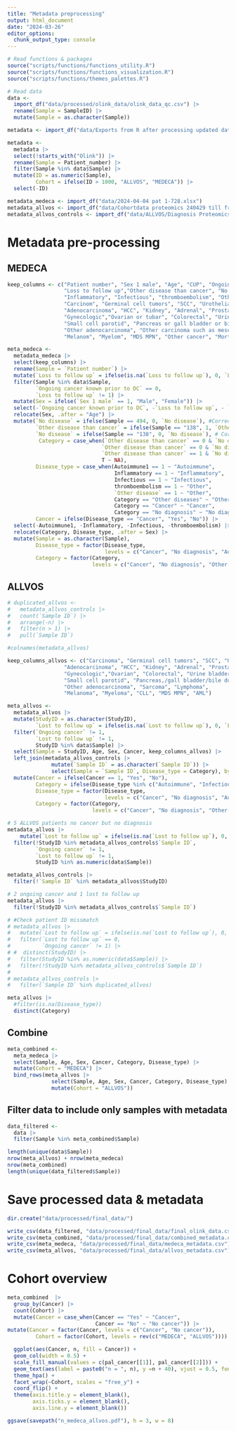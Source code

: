 ```yaml
---
title: "Metadata preprocessing"
output: html_document
date: "2024-03-26"
editor_options: 
  chunk_output_type: console
---
```



```r
# Read functions & packages
source("scripts/functions/functions_utility.R")
source("scripts/functions/functions_visualization.R")
source("scripts/functions/themes_palettes.R")

# Read data
data <- 
  import_df("data/processed/olink_data/olink_data_qc.csv") |> 
  rename(Sample = SampleID) |> 
  mutate(Sample = as.character(Sample))

metadata <- import_df("data/Exports from R after processing updated data files/all_data.xlsx")

metadata <- 
  metadata |> 
  select(!starts_with("Olink")) |>
  rename(Sample = Patient_number) |> 
  filter(Sample %in% data$Sample) |> 
  mutate(ID = as.numeric(Sample), 
         Cohort = ifelse(ID > 1000, "ALLVOS", "MEDECA")) |> 
  select(-ID)

metadata_medeca <- import_df("data/2024-04-04 pat 1-728.xlsx")
metadata_allvos <- import_df("data/Cohortdata proteomics 240429 till fredrika.xlsx")
metadata_allvos_controls <- import_df("data/ALLVOS/Diagnosis Proteomics 238.xlsx")
```

# Metadata pre-processing

## MEDECA

```r
keep_columns <- c("Patient number", "Sex 1 male", "Age", "CUP", "Ongoing cancer known prior to DC", 
                  "Loss to follow up","Other disease than cancer", "No disease", "Autoimmune1",
                  "Inflammatory", "Infectious", "thromboembolism", "Other disease", "Metastases", 
                  "Carcinom", "Germinal cell tumors", "SCC", "Urothelial", "Neuroendocrine tumors",
                  "Adenocarcinoma", "HCC", "Kidney", "Adrenal", "Prostate", "Lung", "Breast", "Thyroid",
                  "Gynecologic","Ovarian or tubar", "Colorectal", "Urine bladder", "Merkel cell carcinoma",
                  "Small cell parotid", "Pancreas or gall bladder or bile duct", "Ventricle", 
                  "Other adenocarcinoma", "Other carcinoma such as mesothelioma", "Sarkom", "Lymfom",
                  "Melanom", "Myelom", "MDS MPN", "Other cancer", "Mortality")

meta_medeca <- 
  metadata_medeca |>
  select(keep_columns) |> 
  rename(Sample = `Patient number`) |> 
  mutate(`Loss to follow up` = ifelse(is.na(`Loss to follow up`), 0, `Loss to follow up`)) |>
  filter(Sample %in% data$Sample,
         `Ongoing cancer known prior to DC` == 0,
         `Loss to follow up` != 1) |> 
  mutate(Sex = ifelse(`Sex 1 male` == 1, "Male", "Female")) |> 
  select(-`Ongoing cancer known prior to DC`, -`Loss to follow up`, - `Sex 1 male`) |> 
  relocate(Sex, .after = "Age") |> 
  mutate(`No disease` = ifelse(Sample == 494, 0, `No disease`), #Correction
         `Other disease than cancer` = ifelse(Sample == "138", 1, `Other disease than cancer`), # Correction
         `No disease` = ifelse(Sample == "138", 0, `No disease`), # Correction
          Category = case_when(`Other disease than cancer` == 0 & `No disease` == 0 ~ "Cancer",
                              `Other disease than cancer` == 0 & `No disease` == 1 ~ "No diagnosis",
                              `Other disease than cancer` == 1 & `No disease` == 0 ~ "Other diseases",
                              T ~ NA),
         Disease_type = case_when(Autoimmune1 == 1 ~ "Autoimmune",
                                  Inflammatory == 1 ~ "Inflammatory", 
                                  Infectious == 1 ~ "Infectious", 
                                  thromboembolism == 1 ~ "Other", 
                                  `Other disease` == 1 ~ "Other",
                                  Category == "Other diseases" ~ "Other", #Sample 297 & 372 changed
                                  Category == "Cancer" ~ "Cancer",
                                  Category == "No diagnosis" ~ "No diagnosis"),
         Cancer = ifelse(Disease_type == "Cancer", "Yes", "No")) |>  
  select(-Autoimmune1, -Inflammatory, -Infectious, -thromboembolism) |> 
  relocate(Category, Disease_type, .after = Sex) |> 
  mutate(Sample = as.character(Sample),
         Disease_type = factor(Disease_type, 
                               levels = c("Cancer", "No diagnosis", "Autoimmune", "Infectious", "Inflammatory", "Other")),
         Category = factor(Category, 
                           levels = c("Cancer", "No diagnosis", "Other diseases")))
```

## ALLVOS 

```r
# duplicated_allvos <- 
#   metadata_allvos_controls |> 
#   count(`Sample ID`) |> 
#   arrange(-n) |> 
#   filter(n > 1) |> 
#   pull(`Sample ID`)

#colnames(metadata_allvos)

keep_columns_allvos <- c("Carcinoma", "Germinal cell tumors", "SCC", "Urothelial", "Neuroendocrine tumors",
                  "Adenocarcinoma", "HCC", "Kidney", "Adrenal", "Prostate", "Lung", "Breast", "Thyroid",
                  "Gynecologic","Ovarian", "Colorectal", "Urine bladder", "Merkel cell carcinoma",
                  "Small cell parotid", "Pancreas,/gall bladder/bile duct", "Ventricle", 
                  "Other adenocarcinoma", "Sarcoma", "Lymphoma",
                  "Melanoma", "Myeloma", "CLL", "MDS MPN", "AML")

meta_allvos <- 
  metadata_allvos |>
  mutate(StudyID = as.character(StudyID),
         `Lost to follow up` = ifelse(is.na(`Lost to follow up`), 0, `Lost to follow up`)) |> 
  filter(`Ongoing cancer` != 1,
         `Lost to follow up` != 1,
         StudyID %in% data$Sample) |> 
  select(Sample = StudyID, Age, Sex, Cancer, keep_columns_allvos) |> 
  left_join(metadata_allvos_controls |>
              mutate(`Sample ID` = as.character(`Sample ID`)) |> 
              select(Sample = `Sample ID`, Disease_type = Category), by = "Sample") |> 
  mutate(Cancer = ifelse(Cancer == 1, "Yes", "No"),
         Category = ifelse(Disease_type %in% c("Autoimmune", "Infectious", "Inflammatory", "Other"), "Other diseases", Disease_type),
         Disease_type = factor(Disease_type, 
                               levels = c("Cancer", "No diagnosis", "Autoimmune", "Infectious", "Inflammatory", "Other")),
         Category = factor(Category, 
                           levels = c("Cancer", "No diagnosis", "Other diseases")))

# 5 ALLVOS patients no cancer but no diagnosis
metadata_allvos |> 
    mutate(`Lost to follow up` = ifelse(is.na(`Lost to follow up`), 0, `Lost to follow up`)) |> 
  filter(!StudyID %in% metadata_allvos_controls$`Sample ID`,
         `Ongoing cancer` != 1,
         `Lost to follow up` != 1,
         StudyID %in% as.numeric(data$Sample))

metadata_allvos_controls |> 
  filter(!`Sample ID` %in% metadata_allvos$StudyID)

# 2 ongoing cancer and 1 lost to follow up
metadata_allvos |> 
  filter(!StudyID %in% metadata_allvos_controls$`Sample ID`)

# #Check patient ID missmatch
# metadata_allvos |> 
#   mutate(`Lost to follow up` = ifelse(is.na(`Lost to follow up`), 0, `Lost to follow up`)) |> 
#   filter(`Lost to follow up` == 0,
#          `Ongoing cancer` != 1) |> 
# #  distinct(StudyID) |> 
#   filter(StudyID %in% as.numeric(data$Sample)) |> 
#   filter(!StudyID %in% metadata_allvos_controls$`Sample ID`)
# 
# metadata_allvos_controls |>
#   filter(`Sample ID` %in% duplicated_allvos)

meta_allvos |> 
  #filter(is.na(Disease_type))
  distinct(Category)

```

## Combine

```r
meta_combined <- 
  meta_medeca |> 
  select(Sample, Age, Sex, Cancer, Category, Disease_type) |> 
  mutate(Cohort = "MEDECA") |> 
  bind_rows(meta_allvos |> 
              select(Sample, Age, Sex, Cancer, Category, Disease_type) |> 
              mutate(Cohort = "ALLVOS")) 
```

## Filter data to include only samples with metadata

```r
data_filtered <- 
  data |> 
  filter(Sample %in% meta_combined$Sample) 

length(unique(data$Sample))
nrow(meta_allvos) + nrow(meta_medeca) 
nrow(meta_combined)
length(unique(data_filtered$Sample))
```

# Save processed data & metadata 

```r
dir.create("data/processed/final_data/")

write_csv(data_filtered, "data/processed/final_data/final_olink_data.csv")  
write_csv(meta_combined, "data/processed/final_data/combined_metadata.csv")  
write_csv(meta_medeca, "data/processed/final_data/medeca_metadata.csv")  
write_csv(meta_allvos, "data/processed/final_data/allvos_metadata.csv")  
```

# Cohort overview

```r
meta_combined  |>
  group_by(Cancer) |>
  count(Cohort) |>
  mutate(Cancer = case_when(Cancer == "Yes" ~ "Cancer",
                            Cancer == "No" ~ "No cancer")) |> 
mutate(Cancer = factor(Cancer, levels = c("Cancer", "No cancer")),
         Cohort = factor(Cohort, levels = rev(c("MEDECA", "ALLVOS")))) |>

  ggplot(aes(Cancer, n, fill = Cancer)) +
  geom_col(width = 0.5) +
  scale_fill_manual(values = c(pal_cancer[[1]], pal_cancer[[2]])) + 
  geom_text(aes(label = paste0("n = ", n), y =n + 40), vjust = 0.5, fontface = "bold", color = "grey20") +
  theme_hpa() +
  facet_wrap(~Cohort, scales = "free_y") +
  coord_flip() +
  theme(axis.title.y = element_blank(),
        axis.ticks.y = element_blank(),
        axis.line.y = element_blank())

ggsave(savepath("n_medeca_allvos.pdf"), h = 3, w = 8)
```


